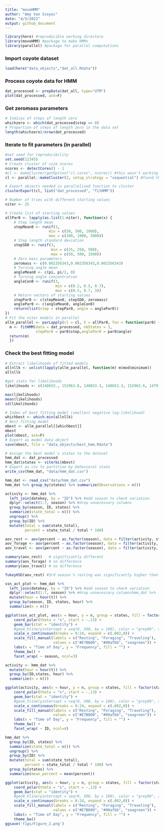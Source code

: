 ```yaml
---
title: "moveHMM"
author: "Amy Van Scoyoc"
date: "4/5/2022"
output: github_document
---
```


```r
library(here) #reproducible working directory
library(moveHMM) #package to make HMMs
library(parallel) #package for parallel computations
```

### Import coyote dataset
```r
load(here("data_objects","dat_all.Rdata"))
```

### Process coyote data for HMM
```r
dat_processed <- prepData(dat_all, type="UTM")
plot(dat_processed, ask=F)
```

### Get zeromass parameters
```r
# Indices of steps of length zero
whichzero <- which(dat_processed$step == 0)
# Proportion of steps of length zero in the data set
length(whichzero)/nrow(dat_processed)
```

### Iterate to fit parameters (in parallel)
```r
#set seed for reproducibility
set.seed(12345)
# Create cluster of size ncores
ncores <- detectCores() - 1
#cl <- makeCluster(getOption("cl.cores", ncores)) #this wasn't working
cl <- parallel::makeCluster(2, setup_strategy = "sequential") #found this solution instead

# Export objects needed in parallelised function to cluster 
clusterExport(cl, list("dat_processed", "fitHMM"))

# Number of tries with different starting values
niter <- 25

# Create list of starting values
allPar0 <- lapply(as.list(1:niter), function(x) { 
    # Step length mean
    stepMean0 <- runif(3,
                    min = c(50, 500, 1000), 
                    max = c(100, 1000, 3000))
    # Step length standard deviation
    stepSD0 <- runif(3,
                     min = c(25, 250, 500),
                     max = c(50, 500, 1500)) 
    # Zero mass parameters 
    zeromass <- c(0.002356343,0.002356343,0.002356343)
    # Turning angle mean
    angleMean0 <- c(pi, pi/2, 0)
    # Turning angle concentration
    angleCon0 <- runif(3,
                       min = c(0.2, 0.5, 0.7),
                       max = c(0.5, 0.7, 3))
    # Return vectors of starting values
    stepPar0 <- c(stepMean0, stepSD0, zeromass)
    anglePar0 <- c(angleMean0, angleCon0)
    return(list(step = stepPar0, angle = anglePar0))
})
# Fit the niter models in parallel
allm_parallel <- parLapply(cl = cl, X = allPar0, fun = function(par0) { 
  m <- fitHMM(data = dat_processed, nbStates = 3, 
              stepPar0 = par0$step,anglePar0 = par0$angle)
  return(m) 
  })
```

### Check the best fitting model
```r
# Extract likelihoods of fitted models
allnllk <- unlist(lapply(allm_parallel, function(m) m$mod$minimum))
allnllk
```
 
```r
#get stats for likelihoods
likelihoods <- c(148653., 152963.6, 148653.3, 148653.3, 152963.6, 147916.6, 152963.6, 148653.3, 147916.6, 152963.6,152963.6, 147916.6, 148653.3, 147916.6, 152963.6, 152963.6, 147916.6, 148653.3, 152963.6, 148653.3,147916.6, 147916.6, 147916.6, 147916.6, 148653.3)

max(likelihoods)
mean(likelihoods)
sd(likelihoods)
```


```r
# Index of best fitting model (smallest negative log-likelihood)
whichbest <- which.min(allnllk)
# Best fitting model
mbest <- allm_parallel[[whichbest]]
mbest
plot(mbest, ask=F)
# Export as model data object
save(mbest, file = "data_objects/best_hmm.Rdata")
```

```r
# Assign the best model's states to the dataset 
hmm_dat <- dat_processed
hmm_dat$states <- viterbi(mbest)
# Export as csv to partition by behavioral state
write_csv(hmm_dat, "data/hmm_dat.csv")
```

```r
hmm_dat <- read_csv("data/hmm_dat.csv")
hmm_dat %>% group_by(states) %>% summarize(Observations = n())
```
```r
activity <- hmm_dat %>% 
  left_join(datekey, by = "ID") %>% #add season to check variation 
  dplyr::select(1:7, season) %>% #drop unnecessary columns
  group_by(season, ID, states) %>% 
  summarize(state_total = n()) %>% 
  ungroup() %>% 
  group_by(ID) %>% 
  mutate(total = sum(state_total), 
         percent = state_total / total * 100)

aov_rest <- aov(percent ~ as.factor(season), data = filter(activity, states == 1))
aov_forage <- aov(percent ~ as.factor(season), data = filter(activity, states == 2))
aov_travel <- aov(percent ~ as.factor(season), data = filter(activity, states == 3))

summary(aov_rest)   # significantly different
summary(aov_forage) # no difference
summary(aov_travel) # no difference

TukeyHSD(aov_rest) #3rd season % resting was significantly higher than seasons 1 and 2

ssn_act_plot <- hmm_dat %>% 
  left_join(datekey, by = "ID") %>% #add season to check variation 
  dplyr::select(1:7, season) %>% #drop unnecessary columnshmm_dat %>% 
  mutate(hour = hour(t)) %>% 
  group_by(season, ID, states, hour) %>% 
  summarize(n = n())

ggplot(ssn_act_plot, aes(x = hour, y = n, group = states, fill = factor(states))) +
    coord_polar(theta = "x", start = -.13) +
    geom_bar(stat = "identity") +
    #geom_hline(yintercept = seq(0, 500, by = 100), color = "grey80", size = 0.3) +
    scale_x_continuous(breaks = 0:24, expand = c(.002,0)) +
    scale_fill_manual(labels = c("Resting", "Foraging", "Traveling"), 
                      values = c("#E7B800", "#00afbb", "seagreen")) +
    labs(x = "Time of Day", y = "Frequency", fill = "") +
    theme_bw() +
    facet_wrap( ~ season, ncol=3)
```

```r
activity <- hmm_dat %>% 
  mutate(hour = hour(t)) %>% 
  group_by(ID,states, hour) %>% 
  summarize(n = n())

ggplot(activity, aes(x = hour, y = n, group = states, fill = factor(states))) +
    coord_polar(theta = "x", start = -.13) +
    geom_bar(stat = "identity") +
    #geom_hline(yintercept = seq(0, 500, by = 100), color = "grey80", size = 0.3) +
    scale_x_continuous(breaks = 0:24, expand = c(.002,0)) +
    scale_fill_manual(labels = c("Resting", "Foraging", "Traveling"), 
                      values = c("#E7B800", "#00afbb", "seagreen")) +
    labs(x = "Time of Day", y = "Frequency", fill = "") +
    theme_bw() +
    facet_wrap( ~ ID, ncol=4)
```

```r
hmm_dat %>% 
  group_by(ID, states) %>% 
  summarize(state_total = n()) %>% 
  ungroup() %>% 
  group_by(ID) %>% 
  mutate(total = sum(state_total), 
         percent = state_total / total * 100) %>% 
  group_by(states) %>% 
  summarize(mean_percent = mean(percent))
```
```r
ggplot(activity, aes(x = hour, y = n, group = states, fill = factor(states))) +
    coord_polar(theta = "x", start = -.13) +
    geom_bar(stat = "identity") +
    #geom_hline(yintercept = seq(0, 500, by = 100), color = "grey80", size = 0.3) +
    scale_x_continuous(breaks = 0:24, expand = c(.002,0)) +
    scale_fill_manual(labels = c("Resting", "Foraging", "Traveling"), 
                      values = c("#E7B800", "#00afbb", "seagreen")) +
    labs(x = "Time of Day", y = "Frequency", fill = "") +
    theme_bw() 
ggsave('figs/Figure_2.png')
```
